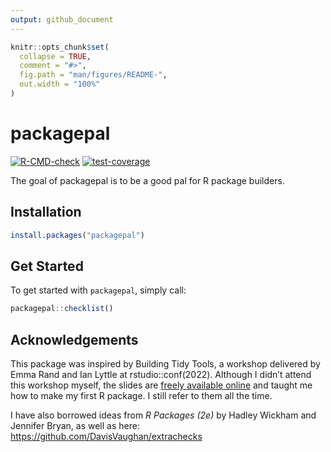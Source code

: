 ```yaml
---
output: github_document
---
```


<!-- README.md is generated from README.Rmd. Please edit that file -->

```r
knitr::opts_chunk$set(
  collapse = TRUE,
  comment = "#>",
  fig.path = "man/figures/README-",
  out.width = "100%"
)
```

# packagepal

<!-- badges: start -->
[![R-CMD-check](https://github.com/lddurbin/packagepal/actions/workflows/R-CMD-check.yaml/badge.svg)](https://github.com/lddurbin/packagepal/actions/workflows/R-CMD-check.yaml)
[![test-coverage](https://github.com/lddurbin/packagepal/actions/workflows/test-coverage.yaml/badge.svg)](https://github.com/lddurbin/packagepal/actions/workflows/test-coverage.yaml)
<!-- badges: end -->

The goal of packagepal is to be a good pal for R package builders.

## Installation

``` r
install.packages("packagepal")
```

## Get Started

To get started with `packagepal`, simply call:

```r
packagepal::checklist()
```


## Acknowledgements

This package was inspired by Building Tidy Tools, a workshop delivered by Emma Rand and Ian Lyttle at rstudio::conf(2022). Although I didn't attend this workshop myself, the slides are [freely available online](https://rstudio-conf-2022.github.io/build-tidy-tools/) and taught me how to make my first R package. I still refer to them all the time.

I have also borrowed ideas from *R Packages (2e)* by Hadley Wickham and Jennifer Bryan, as well as here: [https://github.com/DavisVaughan/extrachecks](https://github.com/DavisVaughan/extrachecks)
